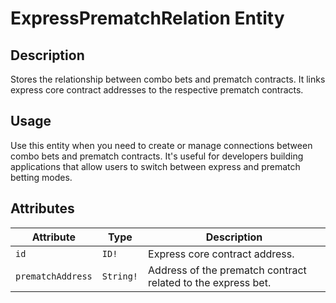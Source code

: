 # ExpressPrematchRelation Entity

## Description

Stores the relationship between combo bets and prematch contracts. It links express core contract addresses to the respective prematch contracts.

## Usage

Use this entity when you need to create or manage connections between combo bets and prematch contracts. It's useful for developers building applications that allow users to switch between express and prematch betting modes.

## Attributes

| **Attribute** | **Type** | **Description** |
| --- | --- | --- |
| `id` | `ID!` | Express core contract address. |
| `prematchAddress` | `String!` | Address of the prematch contract related to the express bet. |
